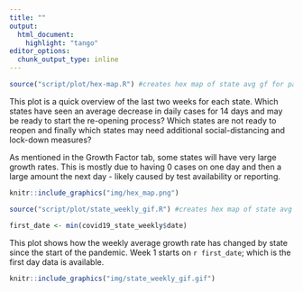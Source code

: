 ```yaml
---
title: ""
output:
  html_document:
    highlight: "tango"
editor_options: 
  chunk_output_type: inline
---
```



```r
source("script/plot/hex-map.R") #creates hex map of state avg gf for past n days
```


This plot is a quick overview of the last two weeks for each state.  Which states have seen an average decrease in daily cases for 14 days and may be ready to start the re-opening process?  Which states are not ready to reopen and finally which states may need additional social-distancing and lock-down measures?  

As mentioned in the Growth Factor tab, some states will have very large growth rates.  This is mostly due to having 0 cases on one day and then a large amount the next day - likely caused by test availability or reporting.  

```r
knitr::include_graphics("img/hex_map.png")
```


```r
source("script/plot/state_weekly_gif.R") #creates hex map of state avg gf for past n days

first_date <- min(covid19_state_weekly$date)
```


This plot shows how the weekly average growth rate has changed by state since the start of the pandemic.  Week 1 starts on `r first_date`; which is the first day data is available. 

```r
knitr::include_graphics("img/state_weekly_gif.gif")
```